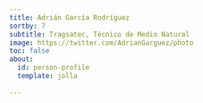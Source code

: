 ```yaml
---
title: Adrián García Rodríguez
sortby: 7
subtitle: Tragsatec, Técnico de Medio Natural
image: https://twitter.com/AdrianGarguez/photo
toc: false
about:
  id: person-profile
  template: jolla
 
---
```


:::{#person-profile}
:::




